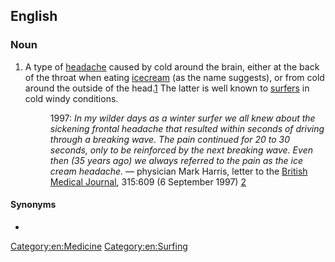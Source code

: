 {{also|ice cream headache}}
==English==

===Noun===
{{en-noun}}
# A type of [[headache]] caused by cold around the brain, either at the back of the throat when eating [[icecream]] (as the name suggests), or from cold around the outside of the head.[http://www.abc.net.au/science/k2/homework/s95606.htm] The latter is well known to [[surfer]]s in cold windy conditions.
#: 1997: ''In my wilder days as a winter surfer we all knew about the sickening frontal headache that resulted within seconds of driving through a breaking wave. The pain continued for 20 to 30 seconds, only to be reinforced by the next breaking wave. Even then (35 years ago) we always referred to the pain as the ice cream headache.'' &mdash; physician Mark Harris, letter to the [[w:British Medical Journal|British Medical Journal]], 315:609 (6 September 1997) [http://www.bmj.com/cgi/content/full/315/7108/609/a]

====Synonyms====
* {{l|en|brain freeze}}

[[Category:en:Medicine]]
[[Category:en:Surfing]]